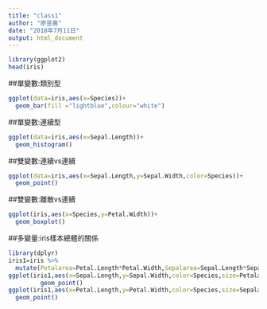 ```yaml
---
title: "class1"
author: "廖昱嘉"
date: "2018年7月11日"
output: html_document
---
```

```r
library(ggplot2)
head(iris)
```
##單變數:類別型   
```r
ggplot(data=iris,aes(x=Species))+
  geom_bar(fill ="lightblue",colour="white")
```   
    
##單變數:連續型
```r
ggplot(data=iris,aes(x=Sepal.Length))+
  geom_histogram()
```   
    
##雙變數:連續vs連續   
```r
ggplot(data=iris,aes(x=Sepal.Length,y=Sepal.Width,color=Species))+
  geom_point()
```   
    
##雙變數:離散vs連續   
```r
ggplot(iris,aes(x=Species,y=Petal.Width))+
  geom_boxplot()
```   
    
##多變量:iris樣本總體的關係
```r
library(dplyr)
iris1=iris %>%
  mutate(Petalarea=Petal.Length*Petal.Width,Sepalarea=Sepal.Length*Sepal.Width)
ggplot(iris1,aes(x=Sepal.Length,y=Sepal.Width,color=Species,size=Petalarea))+
         geom_point()
ggplot(iris1,aes(x=Petal.Length,y=Petal.Width,color=Species,size=Sepalarea))+
  geom_point()
```